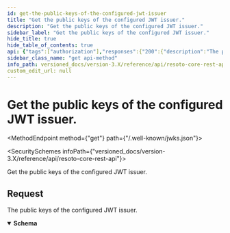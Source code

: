 ```yaml
---
id: get-the-public-keys-of-the-configured-jwt-issuer
title: "Get the public keys of the configured JWT issuer."
description: "Get the public keys of the configured JWT issuer."
sidebar_label: "Get the public keys of the configured JWT issuer."
hide_title: true
hide_table_of_contents: true
api: {"tags":["authorization"],"responses":{"200":{"description":"The public keys of the configured JWT issuer.","content":{"application/json":{"example":"{\n  \"keys\": [\n    {\n      \"alg\": \"sha256WithRSAEncryption\",\n      \"e\": \"AQAB\",\n      \"kid\": \"fDKvq05HG0...\",\n      \"kty\": \"RSA\",\n      \"n\": \"u7cp95GkUOj...\",\n      \"use\": \"sig\",\n      \"x5c\": [ \"MIIDoTCCAomgAw...\" ],\n      \"x5t\": \"DMpDIyR...\",\n      \"x5t#S256\": \"fDKvq05HG0Oz....\"\n    }\n  ]\n}\n"}}}},"description":"Get the public keys of the configured JWT issuer.","method":"get","path":"/.well-known/jwks.json","servers":[{"url":"https://{host}:{port}","variables":{"host":{"default":"localhost"},"port":{"default":"8900"}}}],"info":{"title":"Resoto Core REST API","version":"V1"},"postman":{"name":"Get the public keys of the configured JWT issuer.","description":{"type":"text/plain"},"url":{"path":[".well-known","jwks.json"],"host":["{{baseUrl}}"],"query":[],"variable":[]},"header":[{"key":"Accept","value":"application/json"}],"method":"GET"}}
sidebar_class_name: "get api-method"
info_path: versioned_docs/version-3.X/reference/api/resoto-core-rest-api
custom_edit_url: null
---
```



<h1 className={"openapi__heading"}>Get the public keys of the configured JWT issuer.</h1>

<MethodEndpoint method={"get"} path={"/.well-known/jwks.json"}></MethodEndpoint>

<SecuritySchemes infoPath={"versioned_docs/version-3.X/reference/api/resoto-core-rest-api"}></SecuritySchemes>

Get the public keys of the configured JWT issuer.

## Request

<div><div><ApiTabs><TabItem label={"200"} value={"200"}><div>

The public keys of the configured JWT issuer.

</div><div><MimeTabs className={"openapi-tabs__mime"} schemaType={"response"}><TabItem label={"application/json"} value={"application/json"}><SchemaTabs className={"openapi-tabs__schema"}><TabItem label={"Schema"} value={"Schema"}><details style={{}} className={"openapi-markdown__details response"} data-collapsed={false} open={true}><summary style={{}} className={"openapi-markdown__details-summary-response"}><strong>Schema</strong></summary><div style={{"textAlign":"left","marginLeft":"1rem"}}></div><ul style={{"marginLeft":"1rem"}}><SchemaItem collapsible={false} name={"any"} required={false} schemaName={undefined} qualifierMessage={undefined} schema={{"example":"{\n  \"keys\": [\n    {\n      \"alg\": \"sha256WithRSAEncryption\",\n      \"e\": \"AQAB\",\n      \"kid\": \"fDKvq05HG0...\",\n      \"kty\": \"RSA\",\n      \"n\": \"u7cp95GkUOj...\",\n      \"use\": \"sig\",\n      \"x5c\": [ \"MIIDoTCCAomgAw...\" ],\n      \"x5t\": \"DMpDIyR...\",\n      \"x5t#S256\": \"fDKvq05HG0Oz....\"\n    }\n  ]\n}\n"}}></SchemaItem></ul></details></TabItem><TabItem label={"Example"} value={"Example"}><ResponseSamples responseExample={"{\n  \"keys\": [\n    {\n      \"alg\": \"sha256WithRSAEncryption\",\n      \"e\": \"AQAB\",\n      \"kid\": \"fDKvq05HG0...\",\n      \"kty\": \"RSA\",\n      \"n\": \"u7cp95GkUOj...\",\n      \"use\": \"sig\",\n      \"x5c\": [ \"MIIDoTCCAomgAw...\" ],\n      \"x5t\": \"DMpDIyR...\",\n      \"x5t#S256\": \"fDKvq05HG0Oz....\"\n    }\n  ]\n}\n"} language={"json"}></ResponseSamples></TabItem></SchemaTabs></TabItem></MimeTabs></div></TabItem></ApiTabs></div></div>

